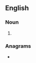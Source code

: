 {{also|yocto-meters}}
==English==

===Noun===
{{head|en|noun form}}

# {{plural of|en|yoctometer}}

===Anagrams===
* {{anagrams|en|a=ceemoorstty|yoctometres}}